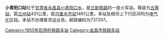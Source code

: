 {{Infobox China railway station 
 |车站名称=小青阳口站
 |车站位置=[[甘肃省|甘肃省]][[永昌县|永昌县]][[小青阳口乡|小青阳口乡]]
 |归属=[[兰州铁路局|兰州铁路局]] 
 |线路=[[兰新铁路|兰新铁路]] 
 |车站等级=[[五等站_(中国)|五等站]] 
}}
'''小青阳口站'''位于[[甘肃省|甘肃省]][[永昌县|永昌县]][[小青阳口乡|小青阳口乡]]，是[[兰新铁路|兰新铁路]]的一座火车站，等级为[[五等站_(中国)|五等站]]，距[[兰州站|兰州站]]431公里，距[[乌鲁木齐站|乌鲁木齐站]]1461公里，本站及相邻上下行区间均为[[电气化|电气化]]区段。本站不办理客货运业务。邮政编码为737207。

{{Start rail box|[[中国铁路|中国铁路]]}} 
{{s-inop|[[芨岭站|芨岭]]}} 
{{s-line|[[兰新铁路|兰新铁路]]}} 
{{s-inop|[[尖山站|尖山]]}} 
{{End box}} 
 
{{兰新铁路}} 
[[Category:1955年启用的铁路车站|Category:1955年启用的铁路车站]] 
[[Category:金昌市铁路车站|Category:金昌市铁路车站]]